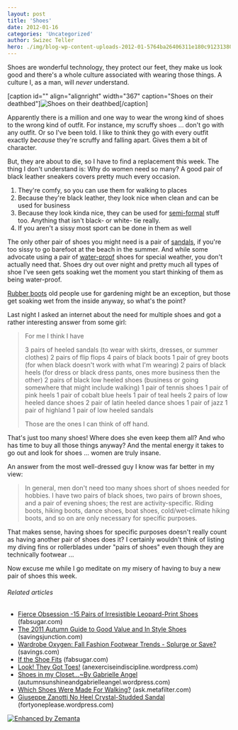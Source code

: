 ```yaml
---
layout: post
title: 'Shoes'
date: 2012-01-16
categories: 'Uncategorized'
author: Swizec Teller
hero: ./img/blog-wp-content-uploads-2012-01-5764ba26406311e180c9123138016265_74.jpg
---
```

Shoes are wonderful technology, they protect our feet, they make us look good and there's a whole culture associated with wearing those things. A culture I, as a man, will _never_ understand.



\[caption id="" align="alignright" width="367" caption="Shoes on their deathbed"]![Shoes on their deathbed](./img/blog-wp-content-uploads-2012-01-5764ba26406311e180c9123138016265_74.jpg "Shoes on their deathbed")\[/caption]



Apparently there is a million and one way to wear the wrong kind of shoes to the wrong kind of outfit. For instance, my scruffy shoes ... don't go with any outfit. Or so I've been told. I like to think they go with every outfit exactly _because_ they're scruffy and falling apart. Gives them a bit of character.



But, they are about to die, so I have to find a replacement this week. The thing I don't understand is: Why do women need so many? A good pair of black leather sneakers covers pretty much every occasion.

1. They're comfy, so you can use them for walking to places
2. Because they're black leather, they look nice when clean and can be used for business
3. Because they look kinda nice, they can be used for [semi-formal](http://en.wikipedia.org/wiki/Semi-formal "Semi-formal") stuff too. Anything that isn't black- or white- tie really.
4. If you aren't a sissy most sport can be done in them as well

The only other pair of shoes you might need is a pair of [sandals](http://en.wikipedia.org/wiki/Sandal "Sandal"), if you're too sissy to go barefoot at the beach in the summer. And while some advocate using a pair of [water-proof](http://en.wikipedia.org/wiki/Waterproofing "Waterproofing") shoes for special weather, you don't actually need that. Shoes dry out over night and pretty much all types of shoe I've seen gets soaking wet the moment you start thinking of them as being water-proof.



[Rubber boots](http://en.wikipedia.org/wiki/Wellington_boot "Wellington boot") old people use for gardening might be an exception, but those get soaking wet from the inside anyway, so what's the point?



Last night I asked an internet about the need for multiple shoes and got a rather interesting answer from some girl:

> For me I think I have
>
>
>
> 3 pairs of heeled sandals (to wear with skirts, dresses, or summer clothes) 2 pairs of flip flops 4 pairs of black boots 1 pair of grey boots (for when black doesn't work with what I'm wearing) 2 pairs of black heels (for dress or black dress pants, ones more business then the other) 2 pairs of black low heeled shoes (business or going somewhere that might include walking) 1 pair of tennis shoes 1 pair of pink heels 1 pair of cobalt blue heels 1 pair of teal heels 2 pairs of low heeled dance shoes 2 pair of latin heeled dance shoes 1 pair of jazz 1 pair of highland 1 pair of low heeled sandals
>
>
>
> Those are the ones I can think of off hand.

That's just too many shoes! Where does she even keep them all? And who has time to buy all those things anyway? And the mental energy it takes to go out and look for shoes ... women are truly insane.



An answer from the most well-dressed guy I know was far better in my view:

> In general, men don't need too many shoes short of shoes needed for hobbies. I have two pairs of black shoes, two pairs of brown shoes, and a pair of evening shoes; the rest are activity-specific. Riding boots, hiking boots, dance shoes, boat shoes, cold/wet-climate hiking boots, and so on are only necessary for specific purposes.

That makes sense, having shoes for specific purposes doesn't really count as having another pair of shoes does it? I certainly wouldn't think of listing my diving fins or rollerblades under "pairs of shoes" even though they are technically footwear ...



Now excuse me while I go meditate on my misery of having to buy a new pair of shoes this week.

###### Related articles

- [Fierce Obsession -15 Pairs of Irresistible Leopard-Print Shoes](http://www.fabsugar.com/Shop-Leopard-Print-Shoes-19318554) (fabsugar.com)
- [The 2011 Autumn Guide to Good Value and In Style Shoes](http://www.savingsjunction.com/the-2011-autumn-guide-to-good-value-and-in-style-shoes/) (savingsjunction.com)
- [Wardrobe Oxygen: Fall Fashion Footwear Trends - Splurge or Save?](http://www.savings.com/blog/post/Wardrobe-Oxygen-Fall-Fashion-Footwear-Trends-Splurge-or-Save.html) (savings.com)
- [If the Shoe Fits](http://www.fabsugar.com/Shoe-Buying-Tips-8512313) (fabsugar.com)
- [Look! They Got Toes!](http://anexerciseindiscipline.wordpress.com/2011/12/10/look-they-got-toes/) (anexerciseindiscipline.wordpress.com)
- [Shoes in my Closet...~By Gabrielle Angel](http://autumnsunshineandgabrielleangel.wordpress.com/2011/10/01/shoes-in-my-closet-by-gabrielle-angel/) (autumnsunshineandgabrielleangel.wordpress.com)
- [Which Shoes Were Made For Walking?](http://ask.metafilter.com/205313/Which-Shoes-Were-Made-For-Walking) (ask.metafilter.com)
- [Giuseppe Zanotti No Heel Crystal-Studded Sandal](http://fortyoneplease.wordpress.com/2012/01/15/giuseppe-zanotti-no-heel-crystal-studded-sandal/) (fortyoneplease.wordpress.com)

[![Enhanced by Zemanta](http://img.zemanta.com/zemified_e.png?x-id=8f0ffbb0-31f3-4acd-957e-2aba17284718)](http://www.zemanta.com/ "Enhanced by Zemanta")
